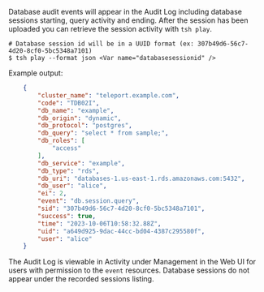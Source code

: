 Database audit events will appear in the Audit Log including database sessions starting,
query activity and ending. After the session has been uploaded you can retrieve the
session activity with `tsh play`.

```code
# Database session id will be in a UUID format (ex: 307b49d6-56c7-4d20-8cf0-5bc5348a7101)
$ tsh play --format json <Var name="databasesessionid" />
```

Example output:
```json
    {
        "cluster_name": "teleport.example.com",
        "code": "TDB02I",
        "db_name": "example",
        "db_origin": "dynamic",
        "db_protocol": "postgres",
        "db_query": "select * from sample;",
        "db_roles": [
            "access"
        ],
        "db_service": "example",
        "db_type": "rds",
        "db_uri": "databases-1.us-east-1.rds.amazonaws.com:5432",
        "db_user": "alice",
        "ei": 2,
        "event": "db.session.query",
        "sid": "307b49d6-56c7-4d20-8cf0-5bc5348a7101",
        "success": true,
        "time": "2023-10-06T10:58:32.88Z",
        "uid": "a649d925-9dac-44cc-bd04-4387c295580f",
        "user": "alice"
    }
```

The Audit Log is viewable in Activity under Management in the Web UI for users
with permission to the `event` resources. Database sessions do not appear
under the recorded sessions listing.